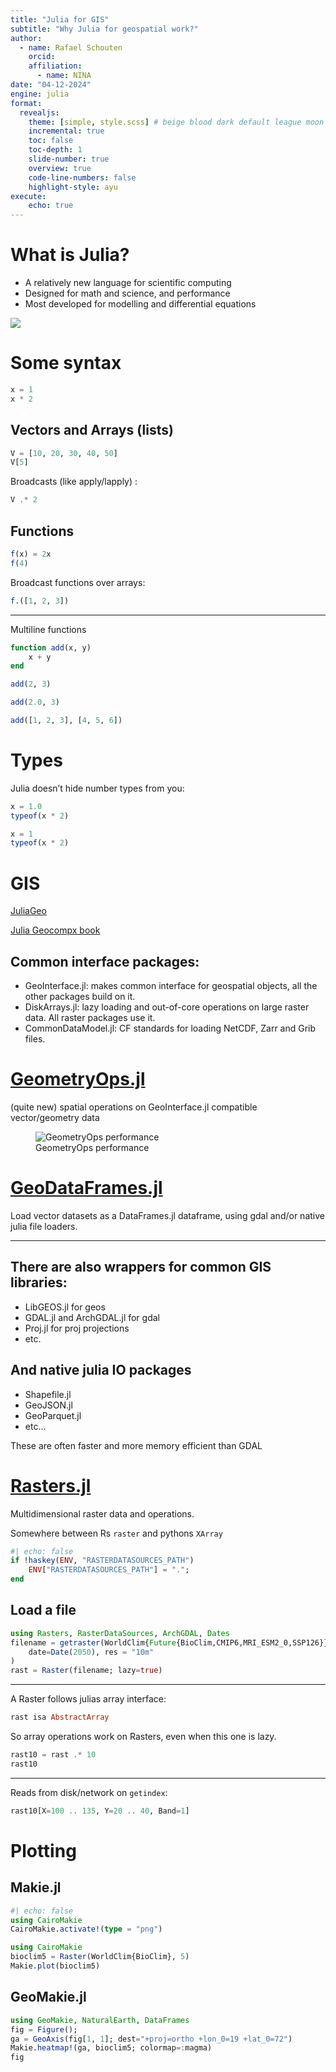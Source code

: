 ```yaml
---
title: "Julia for GIS"
subtitle: "Why Julia for geospatial work?"
author:
  - name: Rafael Schouten
    orcid:
    affiliation:
      - name: NINA
date: "04-12-2024"
engine: julia
format:
  revealjs:
    theme: [simple, style.scss] # beige blood dark default league moon night serif simple sky solarized
    incremental: true
    toc: false
    toc-depth: 1
    slide-number: true
    overview: true
    code-line-numbers: false
    highlight-style: ayu
execute:
    echo: true
---
```


# What is Julia?

- A relatively new language for scientific computing
- Designed for math and science, and performance
- Most developed for modelling and differential equations

![](https://encrypted-tbn0.gstatic.com/images?q=tbn:ANd9GcSxkyFOO9EDHT_JRIVtk8DzF7ik0cx--MCtjA&s)


# Some syntax 

```julia
x = 1
x * 2
```

## Vectors and Arrays (lists)

```julia
V = [10, 20, 30, 40, 50]
V[5]
```

Broadcasts (like apply/lapply) :
```julia
V .* 2
```

## Functions

```julia
f(x) = 2x
f(4)
```
Broadcast functions over arrays:
```julia
f.([1, 2, 3])
```
---

Multiline functions
```julia
function add(x, y)
    x + y
end

add(2, 3)
```

```julia
add(2.0, 3)
```

```julia
add([1, 2, 3], [4, 5, 6])
```

# Types

Julia doesn't hide number types from you:

```julia
x = 1.0
typeof(x * 2)
```

```julia
x = 1
typeof(x * 2)
```

# GIS

[JuliaGeo](https://github.com/JuliaGeo)

[Julia Geocompx book](https://jl.geocompx.org/)

## Common interface packages:

- GeoInterface.jl: makes common interface for geospatial objects, all the other packages build on it.
- DiskArrays.jl: lazy loading and out-of-core operations on large raster data. All raster packages use it.
- CommonDataModel.jl: CF standards for loading NetCDF, Zarr and Grib files.

# [GeometryOps.jl](https://github.com/JuliaGeo/GeometryOps.jl)

(quite new) spatial operations on GeoInterface.jl compatible vector/geometry data

![GeometryOps performance](https://github.com/JuliaGeo/GeometryOps.jl/assets/32143268/0be8672c-c90f-4e1d-81c5-8522317c5e29)

# [GeoDataFrames.jl](https://github.com/evetion/GeoDataFrames.jl)

Load vector datasets as a DataFrames.jl dataframe, using gdal and/or
native julia file loaders.

---

## There are also wrappers for common GIS libraries:

- LibGEOS.jl for geos 
- GDAL.jl and ArchGDAL.jl for gdal
- Proj.jl for proj projections
- etc.

## And native julia IO packages

- Shapefile.jl
- GeoJSON.jl
- GeoParquet.jl
- etc...

These are often faster and more memory efficient than GDAL

# [Rasters.jl](https://github.com/rafaqz/Rasters.jl)

Multidimensional raster data and operations. 

Somewhere between Rs `raster` and pythons `XArray`

```julia
#| echo: false
if !haskey(ENV, "RASTERDATASOURCES_PATH")
    ENV["RASTERDATASOURCES_PATH"] = ".";
end
```

## Load a file

```julia
using Rasters, RasterDataSources, ArchGDAL, Dates
filename = getraster(WorldClim{Future{BioClim,CMIP6,MRI_ESM2_0,SSP126}}, 5; 
    date=Date(2050), res = "10m"
)
rast = Raster(filename; lazy=true)
```
---

A Raster follows julias array interface:

```julia
rast isa AbstractArray
```
So array operations work on Rasters, even when this one is lazy.

```julia
rast10 = rast .* 10
rast10
```
---

Reads from disk/network on `getindex`:

```julia
rast10[X=100 .. 135, Y=20 .. 40, Band=1]
```

# Plotting

## Makie.jl

```julia
#| echo: false
using CairoMakie
CairoMakie.activate!(type = "png")
```

```julia
using CairoMakie
bioclim5 = Raster(WorldClim{BioClim}, 5)
Makie.plot(bioclim5)
```

## GeoMakie.jl

```julia
using GeoMakie, NaturalEarth, DataFrames
fig = Figure();
ga = GeoAxis(fig[1, 1]; dest="+proj=ortho +lon_0=19 +lat_0=72")
Makie.heatmap!(ga, bioclim5; colormap=:magma)
fig
```